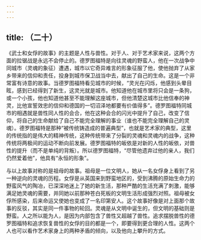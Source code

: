 ```yaml
---
---
---
```

title: （二十）
---




《武士和女俘的故事》的主题是人性与兽性。对于人、对于艺术家来说，这两个方面的拉锯战是永远不会停止的。德罗图福特是向往灵魂的野蛮人，他在一次战争中同城市（灵魂的象征）遭遇，城市以它奇异难言的形象征服了他，使他抛弃了从家乡带来的信仰和责任，投身到城市保卫战当中去，献出了自己的生命。这是一个非常富有诗意的故事。当德罗图福特看见城市的时候，“灵光在闪烁，他感到头晕目眩，感到已经得到了新生，这灵光就是城市。他知道他在城市里将只会是一条狗，或一个小孩，他也知道他甚至不能理解这座城市，但他清楚这城市比他信奉的神灵，比他宣誓效忠的信仰和德国的一切沼泽地都要有价值得多”。德罗图福特同城市的相遇就是兽性同人性的会合，他在这种会合的闪光中提升了自己，改变了信仰，将自己的生命献给了自己不能完全理解的事业（谁也不能完全理解自己的灵魂）。德罗图福特是那种“被传统铸造成的普遍典型”，也就是艺术家的典型，这里的传统指的是伟大的精神传统，这种传统带来了分裂的灵魂和灵魂内的战争，这种传统将两极间的运动不断向前发展。德罗图福特的皈依是对新的人性的皈依，对兽性的提升（而不是单纯的背叛）。所以德罗图福特，“尽管他遗弃过他的亲人，我们仍然爱着他”，他具有“永恒的形象”。

与以上故事对称的是祖母的故事。祖母是一位文明人，她从一名女俘身上看到了另一种逆向的灵魂的历程。女俘是从英国来到野蛮地区的，受到沸腾的原始生命力的野蛮风气的陶冶，已深深地迷上了她的新生活，那种严酷的生活充满了刺激，能够满足她灵魂的需要，并同她以前那种苍白死板的文明生活形成强烈对照。祖母被女俘所感染，后来命运又使她也变成了一名印第安人。这个故事好像是对上面那个故事的反驳，其实是同一件事物的轮回。灵魂是从文明中诞生的，但文明的基础则是野蛮。人之所以能为人，是因为内部包含了兽性又超越了兽性。追求摆脱兽性的德罗图福特和追求恢复兽性的女俘的目的都是一个，即要得到更合理的人性。这两个人也可以看作艺术家身上的两种矛盾的倾向，以及他向上攀升的方式。